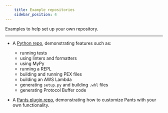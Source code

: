 ```yaml
---
    title: Example repositories
    sidebar_position: 4
---
```


Examples to help set up your own repository.

---

- A [Python repo](https://github.com/pantsbuild/example-python), demonstrating features such as:

  - running tests
  - using linters and formatters
  - using MyPy
  - running a REPL
  - building and running PEX files
  - building an AWS Lambda
  - generating `setup.py` and building `.whl` files
  - generating Protocol Buffer code

- A [Pants plugin repo](https://github.com/pantsbuild/example-plugin), demonstrating how to customize Pants with your own functionality.
